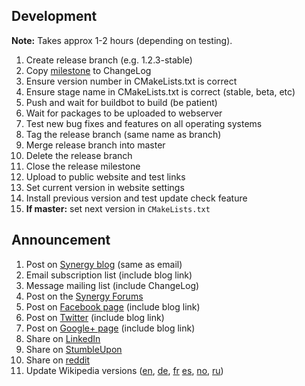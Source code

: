 == Development ==
'''Note:''' Takes approx 1-2 hours (depending on testing).

# Create release branch (e.g. 1.2.3-stable)
# Copy [https://github.com/synergy/synergy/milestones milestone] to ChangeLog
# Ensure version number in CMakeLists.txt is correct
# Ensure stage name in CMakeLists.txt is correct (stable, beta, etc)
# Push and wait for buildbot to build (be patient)
# Wait for packages to be uploaded to webserver
# Test new bug fixes and features on all operating systems
# Tag the release branch (same name as branch)
# Merge release branch into master
# Delete the release branch
# Close the release milestone
# Upload to public website and test links
# Set current version in website settings
# Install previous version and test update check feature
# '''If master:''' set next version in <code>CMakeLists.txt</code>

== Announcement ==

# Post on [http://synergyopensource.wordpress.com/ Synergy blog] (same as email)
# Email subscription list (include blog link)
# Message mailing list (include ChangeLog)
# Post on the [http://synergy-project.org/forum/ Synergy Forums]
# Post on [https://www.facebook.com/SynergyOpenSource Facebook page] (include blog link)
# Post on [https://twitter.com/SynergyDev Twitter] (include blog link)
# Post on [https://plus.google.com/b/109104035534174281072/+Synergy/posts Google+ page] (include blog link)
# Share on [https://www.linkedin.com/home LinkedIn]
# Share on [https://www.stumbleupon.com/ StumbleUpon]
# Share on [https://www.reddit.com/ reddit]
# Update Wikipedia versions ([http://en.wikipedia.org/wiki/Synergy_(software) en], [http://de.wikipedia.org/wiki/Synergy_(Software) de], [http://fr.wikipedia.org/wiki/Synergy_(logiciel) fr] [http://es.wikipedia.org/wiki/Synergy es], [http://no.wikipedia.org/wiki/Synergy_(programvare) no], [http://ru.wikipedia.org/wiki/Synergy_(%D0%BF%D1%80%D0%BE%D0%B3%D1%80%D0%B0%D0%BC%D0%BC%D0%B0) ru])